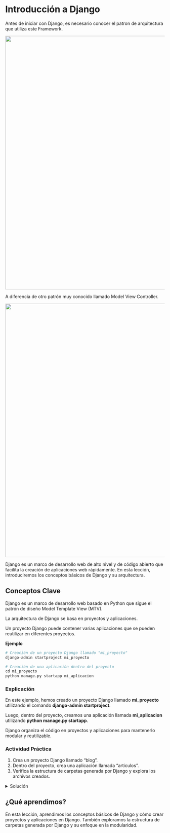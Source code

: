 # Introducción a Django

Antes de iniciar con Django, es necesario conocer el patron de arquitectura que utiliza este Framework.

![](images/Model_template_view.png){fig-align="center" width="800"}

A diferencia de otro patrón muy conocido llamado Model View Controller.

![](images/Model_view_controller.png){fig-align="center" width="800"}

Django es un marco de desarrollo web de alto nivel y de código abierto que facilita la creación de aplicaciones web rápidamente. En esta lección, introduciremos los conceptos básicos de Django y su arquitectura.

## Conceptos Clave

Django es un marco de desarrollo web basado en Python que sigue el patrón de diseño Model Template View (MTV).

La arquitectura de Django se basa en proyectos y aplicaciones.

Un proyecto Django puede contener varias aplicaciones que se pueden reutilizar en diferentes proyectos.

**Ejemplo**

``` python
# Creación de un proyecto Django llamado "mi_proyecto"
django-admin startproject mi_proyecto

# Creación de una aplicación dentro del proyecto
cd mi_proyecto
python manage.py startapp mi_aplicacion
```

### Explicación

En este ejemplo, hemos creado un proyecto Django llamado **mi_proyecto** utilizando el comando **django-admin startproject**.

Luego, dentro del proyecto, creamos una aplicación llamada **mi_aplicacion** utilizando **python manage.py startapp**.

Django organiza el código en proyectos y aplicaciones para mantenerlo modular y reutilizable.

::: callout-tip
### Actividad Práctica

1.  Crea un proyecto Django llamado "blog".
2.  Dentro del proyecto, crea una aplicación llamada "articulos".
3.  Verifica la estructura de carpetas generada por Django y explora los archivos creados.
:::

<details>

<summary>Solución</summary>

Resumen:

En esta actividad práctica, se creará un proyecto Django llamado **blog** y se generará una aplicación llamada **articulos** dentro de ese proyecto. Luego, se explorará la estructura de carpetas y los archivos generados por Django.

Código:

Para crear el proyecto Django y la aplicación, sigue estos pasos:

1.  Abre una terminal o línea de comandos.
2.  Navega hasta la ubicación donde desees crear el proyecto "blog".
3.  Ejecuta los siguientes comandos:

``` bash
# Crear un proyecto Django llamado "blog"
django-admin startproject blog

# Cambia al directorio del proyecto
cd blog

# Crear una aplicación llamada "articulos"
python manage.py startapp articulos
```

**Explicación**:

1.  Utilizamos el comando django-admin startproject para crear un nuevo proyecto Django llamado **blog**. Esto generará la estructura de carpetas y los archivos iniciales del proyecto.
2.  Luego, cambiamos al directorio del proyecto utilizando cd blog.
3.  Finalmente, utilizamos el comando python manage.py startapp para crear una aplicación llamada **articulos** dentro del proyecto **blog**. Esto generará la estructura de carpetas y archivos iniciales para la aplicación.

Una vez completados estos pasos, tendrás un proyecto **blog** con una aplicación **articulos** lista para desarrollar.

Puedes explorar la estructura de carpetas y archivos generados en el proyecto **blog** y la aplicación **articulos** para comprender mejor cómo se organiza un proyecto Django y cómo se crean las aplicaciones dentro de él. Esto proporciona la base para desarrollar una aplicación web utilizando Django.

</details>

## ¿Qué aprendimos?

En esta lección, aprendimos los conceptos básicos de Django y cómo crear proyectos y aplicaciones en Django. También exploramos la estructura de carpetas generada por Django y su enfoque en la modularidad.